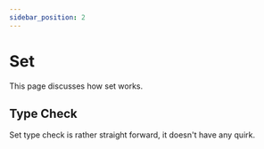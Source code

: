 ```yaml
---
sidebar_position: 2
---
```


# Set

This page discusses how set works.

## Type Check

Set type check is rather straight forward, it doesn't have any quirk.
